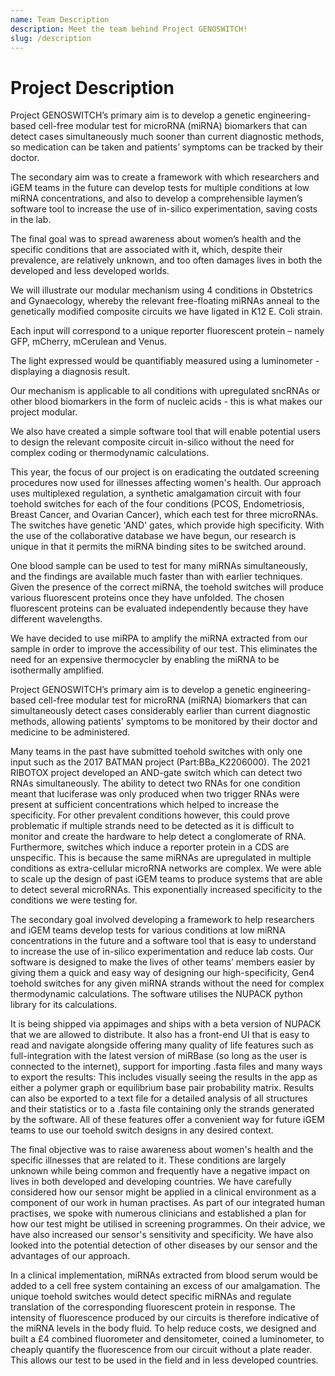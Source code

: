 ```yaml
---
name: Team Description
description: Meet the team behind Project GENOSWITCH!
slug: /description
---
```



# Project Description

Project GENOSWITCH’s primary aim is to develop a genetic engineering-based cell-free modular test for microRNA (miRNA) biomarkers that can detect cases simultaneously much sooner than current diagnostic methods, so medication can be taken and patients’ symptoms can be tracked by their doctor.

The secondary aim was to create a framework with which researchers and iGEM teams in the future can develop tests for multiple conditions at low miRNA concentrations, and also to develop a comprehensible laymen’s software tool to increase the use of in-silico experimentation, saving costs in the lab.

The final goal was to spread awareness about women’s health and the specific conditions that are associated with it, which, despite their prevalence, are relatively unknown, and too often damages lives in both the developed and less developed worlds.

<List>
	<Divider variant="inset" component="li" />
</List>

We will illustrate our modular mechanism using 4 conditions in Obstetrics and Gynaecology, whereby the relevant free-floating miRNAs anneal to the genetically modified composite circuits we have ligated in K12 E. Coli strain.

Each input will correspond to a unique reporter fluorescent protein – namely GFP, mCherry, mCerulean and Venus.

The light expressed would be quantifiably measured using a luminometer - displaying a diagnosis result.

Our mechanism is applicable to all conditions with upregulated sncRNAs or other blood biomarkers in the form of nucleic acids - this is what makes our project modular.

We also have created a simple software tool that will enable potential users to design the relevant composite circuit in-silico without the need for complex coding or thermodynamic calculations.

<List>
	<Divider variant="inset" component="li" />
</List>

This year, the focus of our project is on eradicating the outdated screening procedures now used for illnesses affecting women's health. Our approach uses multiplexed regulation, a synthetic amalgamation circuit with four toehold switches for each of the four conditions (PCOS, Endometriosis, Breast Cancer, and Ovarian Cancer), which each test for three microRNAs. The switches have genetic 'AND' gates, which provide high specificity. With the use of the collaborative database we have begun, our research is unique in that it permits the miRNA binding sites to be switched around.

One blood sample can be used to test for many miRNAs simultaneously, and the findings are available much faster than with earlier techniques. Given the presence of the correct miRNA, the toehold switches will produce various fluorescent proteins once they have unfolded. The chosen fluorescent proteins can be evaluated independently because they have different wavelengths.

We have decided to use miRPA to amplify the miRNA extracted from our sample in order to improve the accessibility of our test. This eliminates the need for an expensive thermocycler by enabling the miRNA to be isothermally amplified.

Project GENOSWITCH’s primary aim is to develop a genetic engineering-based cell-free modular test for microRNA (miRNA) biomarkers that can simultaneously detect cases considerably earlier than current diagnostic methods, allowing patients' symptoms to be monitored by their doctor and medicine to be administered.

Many teams in the past have submitted toehold switches with only one input such as the 2017 BATMAN project (Part:BBa_K2206000). The 2021 RIBOTOX project developed an AND-gate switch which can detect two RNAs simultaneously. The ability to detect two RNAs for one condition meant that luciferase was only produced when two trigger RNAs were present at sufficient concentrations which helped to increase the specificity. For other prevalent conditions however, this could prove problematic if multiple strands need to be detected as it is difficult to monitor and create the hardware to help detect a conglomerate of RNA. Furthermore, switches which induce a reporter protein in a CDS are unspecific. This is because the same miRNAs are upregulated in multiple conditions as extra-cellular microRNA networks are complex. We were able to scale up the design of past iGEM teams to produce systems that are able to detect several microRNAs. This exponentially increased specificity to the conditions we were testing for.

The secondary goal involved developing a framework to help researchers and iGEM teams develop tests for various conditions at low miRNA concentrations in the future and a software tool that is easy to understand to increase the use of in-silico experimentation and reduce lab costs. Our software is designed to make the lives of other teams’ members easier by giving them a quick and easy way of designing our high-specificity, Gen4 toehold switches for any given miRNA strands without the need for complex thermodynamic calculations. The software utilises the NUPACK python library for its calculations.

It is being shipped via appimages and ships with a beta version of NUPACK that we are allowed to distribute. It also has a front-end UI that is easy to read and navigate alongside offering many quality of life features such as full-integration with the latest version of miRBase (so long as the user is connected to the internet), support for importing .fasta files and many ways to export the results: This includes visually seeing the results in the app as either a polymer graph or equilibrium base pair probability matrix. Results can also be exported to a text file for a detailed analysis of all structures and their statistics or to a .fasta file containing only the strands generated by the software. All of these features offer a convenient way for future iGEM teams to use our toehold switch designs in any desired context.

The final objective was to raise awareness about women's health and the specific illnesses that are related to it. These conditions are largely unknown while being common and frequently have a negative impact on lives in both developed and developing countries. We have carefully considered how our sensor might be applied in a clinical environment as a component of our work in human practises. As part of our integrated human practises, we spoke with numerous clinicians and established a plan for how our test might be utilised in screening programmes. On their advice, we have also increased our sensor's sensitivity and specificity. We have also looked into the potential detection of other diseases by our sensor and the advantages of our approach.

In a clinical implementation, miRNAs extracted from blood serum would be added to a cell free system containing an excess of our amalgamation. The unique toehold switches would detect specific miRNAs and regulate translation of the corresponding fluorescent protein in response. The intensity of fluorescence produced by our circuits is therefore indicative of the miRNA levels in the body fluid. To help reduce costs, we designed and built a £4 combined fluorometer and densitometer, coined a luminometer, to cheaply quantify the fluorescence from our circuit without a plate reader. This allows our test to be used in the field and in less developed countries.
